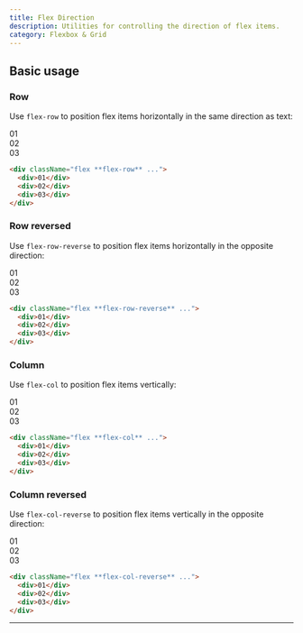 ```yaml
---
title: Flex Direction
description: Utilities for controlling the direction of flex items.
category: Flexbox & Grid
---
```



## Basic usage

### Row

Use `flex-row` to position flex items horizontally in the same direction as text:

<Example>
  <div className="flex flex-row space-x-4 font-mono text-white text-sm font-bold leading-6">
    <div className="w-14 h-14 rounded-lg flex items-center justify-center bg-fuchsia-500 shadow-lg">01</div>
    <div className="w-14 h-14 rounded-lg flex items-center justify-center bg-fuchsia-500 shadow-lg">02</div>
    <div className="w-14 h-14 rounded-lg flex items-center justify-center bg-fuchsia-500 shadow-lg">03</div>
  </div>
</Example>

```html
<div className="flex **flex-row** ...">
  <div>01</div>
  <div>02</div>
  <div>03</div>
</div>
```

### Row reversed

Use `flex-row-reverse` to position flex items horizontally in the opposite direction:

<Example>
  <div className="flex flex-row-reverse space-x-reverse space-x-4 font-mono text-white text-sm font-bold leading-6">
    <div className="w-14 h-14 rounded-lg flex items-center justify-center bg-blue-500 shadow-lg">01</div>
    <div className="w-14 h-14 rounded-lg flex items-center justify-center bg-blue-500 shadow-lg">02</div>
    <div className="w-14 h-14 rounded-lg flex items-center justify-center bg-blue-500 shadow-lg">03</div>
  </div>
</Example>

```html
<div className="flex **flex-row-reverse** ...">
  <div>01</div>
  <div>02</div>
  <div>03</div>
</div>
```

### Column

Use `flex-col` to position flex items vertically:

<Example>
  <div className="flex flex-col mx-auto space-y-4 font-mono text-white text-sm font-bold leading-6 max-w-xs">
    <div className="p-4 rounded-lg flex items-center justify-center bg-indigo-500 shadow-lg">01</div>
    <div className="p-4 rounded-lg flex items-center justify-center bg-indigo-500 shadow-lg">02</div>
    <div className="p-4 rounded-lg flex items-center justify-center bg-indigo-500 shadow-lg">03</div>
  </div>
</Example>

```html
<div className="flex **flex-col** ...">
  <div>01</div>
  <div>02</div>
  <div>03</div>
</div>
```

### Column reversed

Use `flex-col-reverse` to position flex items vertically in the opposite direction:

<Example>
  <div className="flex flex-col-reverse mx-auto space-y-reverse space-y-4 font-mono text-white text-sm font-bold leading-6 max-w-xs">
    <div className="p-4 rounded-lg flex items-center justify-center bg-purple-500 shadow-lg">01</div>
    <div className="p-4 rounded-lg flex items-center justify-center bg-purple-500 shadow-lg">02</div>
    <div className="p-4 rounded-lg flex items-center justify-center bg-purple-500 shadow-lg">03</div>
  </div>
</Example>

```html
<div className="flex **flex-col-reverse** ...">
  <div>01</div>
  <div>02</div>
  <div>03</div>
</div>
```

---
